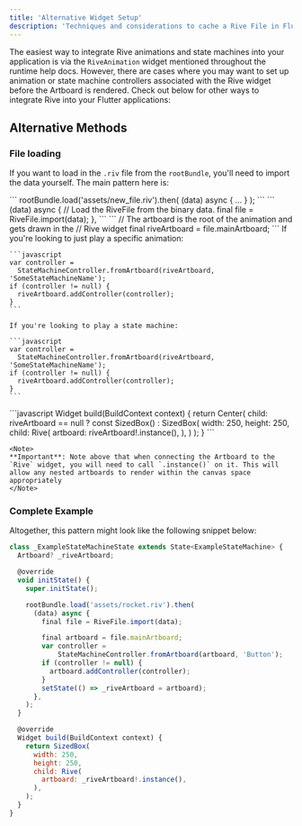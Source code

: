 ```yaml
---
title: 'Alternative Widget Setup'
description: 'Techniques and considerations to cache a Rive File in Flutter.'
---
```



The easiest way to integrate Rive animations and state machines into your application is via the `RiveAnimation` widget mentioned throughout the runtime help docs. However, there are cases where you may want to set up animation or state machine controllers associated with the Rive widget before the Artboard is rendered. Check out below for other ways to integrate Rive into your Flutter applications: 

## Alternative Methods 

### File loading 

If you want to load in the `.riv` file from the `rootBundle`, you'll need to import the data yourself. The main pattern here is:

<Steps>
  <Step title="Load in the bytes of the `.riv` file"></Step>
  <Step title="Use the `RiveFile` class to parse the data and get a reference to the file"></Step>
  <Step title="Create a reference to the Artboard you want to display, from that file"></Step>
  <Step title="(Optional) Associate controllers to an Artboard (i.e `StateMachineController`)"></Step>
  <Step title="Render the `Rive` widget with the artboard reference"></Step>
</Steps>

<Steps>
  <Step title="Load in the bytes from .riv">
    ```
    rootBundle.load('assets/new_file.riv').then(
      (data) async {
        ...
      }
    );
    ```
  </Step>
  <Step title="Use RiveFile to parse bytes">
    ```
    (data) async {
        // Load the RiveFile from the binary data.
        final file = RiveFile.import(data);
    },
    ```
  </Step>
  <Step title="Create an Artboard reference">
    ```
    // The artboard is the root of the animation and gets drawn in the
    // Rive widget
    final riveArtboard = file.mainArtboard;
    ```
  </Step>
  <Step title="Associate controllers to an Artboard">
    If you're looking to just play a specific animation:

    ```javascript
    var controller =
      StateMachineController.fromArtboard(riveArtboard, 'SomeStateMachineName');
    if (controller != null) {
      riveArtboard.addController(controller);
    }
    ```

    If you're looking to play a state machine:

    ```javascript
    var controller =
      StateMachineController.fromArtboard(riveArtboard, 'SomeStateMachineName');
    if (controller != null) {
      riveArtboard.addController(controller);
    }
    ```
  </Step>
  <Step title="Render the Rive widget">
    ```javascript
    Widget build(BuildContext context) {
      return Center(
        child: riveArtboard == null
          ? const SizedBox()
          : SizedBox(
              width: 250,
              height: 250,
              child: Rive(
                artboard: riveArtboard!.instance(),
              ),
            )
      );
    }
    ```

    <Note>
    **Important**: Note above that when connecting the Artboard to the `Rive` widget, you will need to call `.instance()` on it. This will allow any nested artboards to render within the canvas space appropriately
    </Note>
  </Step>
</Steps>

### Complete Example 

Altogether, this pattern might look like the following snippet below:

```javascript
class _ExampleStateMachineState extends State<ExampleStateMachine> {
  Artboard? _riveArtboard;

  @override
  void initState() {
    super.initState();

    rootBundle.load('assets/rocket.riv').then(
      (data) async {
        final file = RiveFile.import(data);

        final artboard = file.mainArtboard;
        var controller =
            StateMachineController.fromArtboard(artboard, 'Button');
        if (controller != null) {
          artboard.addController(controller);
        }
        setState(() => _riveArtboard = artboard);
      },
    );
  }

  @override
  Widget build(BuildContext context) {
    return SizedBox(
      width: 250,
      height: 250,
      child: Rive(
        artboard: _riveArtboard!.instance(),
      ),
    );
  }
}
```